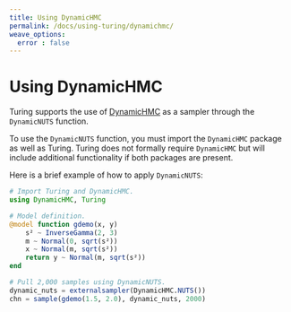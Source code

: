 ```yaml
---
title: Using DynamicHMC
permalink: /docs/using-turing/dynamichmc/
weave_options:
  error : false
---
```


# Using DynamicHMC

Turing supports the use of [DynamicHMC](https://github.com/tpapp/DynamicHMC.jl) as a sampler through the `DynamicNUTS` function.

To use the `DynamicNUTS` function, you must import the `DynamicHMC` package as well as Turing. Turing does not formally require `DynamicHMC` but will include additional functionality if both packages are present.

Here is a brief example of how to apply `DynamicNUTS`:

```julia
# Import Turing and DynamicHMC.
using DynamicHMC, Turing

# Model definition.
@model function gdemo(x, y)
    s² ~ InverseGamma(2, 3)
    m ~ Normal(0, sqrt(s²))
    x ~ Normal(m, sqrt(s²))
    return y ~ Normal(m, sqrt(s²))
end

# Pull 2,000 samples using DynamicNUTS.
dynamic_nuts = externalsampler(DynamicHMC.NUTS())
chn = sample(gdemo(1.5, 2.0), dynamic_nuts, 2000)
```
